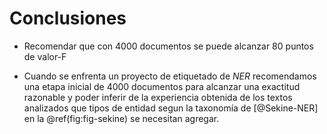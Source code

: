 \newpage
# Conclusiones


* Recomendar que con 4000 documentos se puede alcanzar 80 puntos de $\text{valor-F}$

* Cuando se enfrenta un proyecto de etiquetado de _NER_ recomendamos una etapa inicial de 4000 documentos para alcanzar una exactitud razonable y poder inferir de la experiencia obtenida de los textos analizados que tipos de entidad segun la taxonomía de [@Sekine-NER] en la \@ref(fig:fig-sekine) se necesitan agregar.

<!-- TODO: WIP -->
